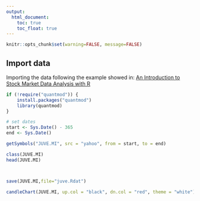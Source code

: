 ```yaml
---
output:
  html_document: 
    toc: true
    toc_float: true
---
```



```r
knitr::opts_chunk$set(warning=FALSE, message=FALSE)
```


## Import data 

Importing the data following the example showed in:
[An Introduction to Stock Market Data Analysis with R](https://ntguardian.wordpress.com/2017/03/27/introduction-stock-market-data-r-1/)


```r
if (!require("quantmod")) {
    install.packages("quantmod")
    library(quantmod)
}

# set dates
start <- Sys.Date() - 365
end <- Sys.Date()

getSymbols("JUVE.MI", src = "yahoo", from = start, to = end)

class(JUVE.MI)
head(JUVE.MI)



save(JUVE.MI,file="juve.Rdat")
```




```r
candleChart(JUVE.MI, up.col = "black", dn.col = "red", theme = "white")
```

